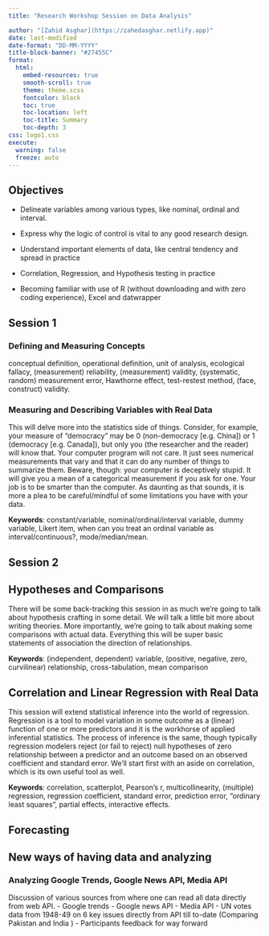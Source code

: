 ```yaml
---
title: "Research Workshop Session on Data Analysis"

author: "[Zahid Asghar](https://zahedasghar.netlify.app)"
date: last-modified
date-format: "DD-MM-YYYY"
title-block-banner: "#27455C"
format: 
  html:
    embed-resources: true
    smooth-scroll: true
    theme: theme.scss
    fontcolor: black
    toc: true
    toc-location: left
    toc-title: Summary
    toc-depth: 3
css: logo1.css
execute: 
  warning: false
  freeze: auto
---
```





## Objectives
-   Delineate variables among various types, like nominal, ordinal and interval.    

-   Express why the logic of control is vital to any good research design. 

-   Understand important elements of data, like central tendency and spread in practice
-   Correlation, Regression, and Hypothesis testing in practice  

-   Becoming familiar with use of R (without downloading and with zero coding experience), Excel and datwrapper

## Session 1

### Defining and Measuring Concepts
 conceptual definition, operational definition, unit of analysis, ecological fallacy, (measurement) reliability, (measurement) validity, (systematic, random) measurement error, Hawthorne effect, test-restest method,
(face, construct) validity.

### Measuring and Describing Variables with Real Data

This will delve more into the statistics side of things. Consider, for example, your measure of “democracy” may
be 0 (non-democracy [e.g. China]) or 1 (democracy [e.g. Canada]), but only you (the researcher and the reader)
will know that. Your computer program will not care. It just sees numerical measurements that vary and that it
can do any number of things to summarize them. Beware, though: your computer is deceptively stupid. It will
give you a mean of a categorical measurement if you ask for one. Your job is to be smarter than the computer.
As daunting as that sounds, it is more a plea to be careful/mindful of some limitations you have with your data.  


**Keywords**: constant/variable, nominal/ordinal/interval variable, dummy variable, Likert item, when can you
treat an ordinal variable as interval/continuous?, mode/median/mean.


## Session 2

## Hypotheses and Comparisons 

There will be some back-tracking this session in as much we’re going to talk about hypothesis crafting in some
detail. We will talk a little bit more about writing theories. More importantly, we’re going to talk about making
some comparisons with actual data. Everything this will be super basic statements of association the direction
of relationships.  

**Keywords**: (independent, dependent) variable, (positive, negative, zero, curvilinear) relationship, cross-tabulation, mean comparison

## Correlation and Linear Regression with Real Data
This session will extend statistical inference into the world of regression. Regression is a tool to model variation
in some outcome as a (linear) function of one or more predictors and it is the workhorse of applied inferential
statistics. The process of inference is the same, though typically regression modelers reject (or fail to reject)
null hypotheses of zero relationship between a predictor and an outcome based on an observed coefficient and
standard error. We’ll start first with an aside on correlation, which is its own useful tool as well.  

**Keywords**: 
correlation, scatterplot, Pearson’s r, multicollinearity, (multiple) regression, regression coefficient, standard
error, prediction error, “ordinary least squares”, partial effects, interactive effects.

## Forecasting




## New ways of having data and analyzing

### Analyzing Google Trends, Google News API, Media API
Discussion of various sources from where one can read all data directly from web API. 
-   Google trends
-   Google news API
-   Media API 
-   UN votes data from 1948-49 on 6 key issues directly from API till to-date (Comparing Pakistan and India )
-   Participants feedback for way forward